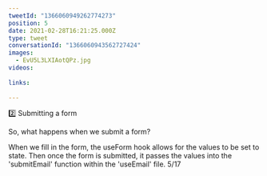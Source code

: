 ```yaml
---
tweetId: "1366060949262774273"
position: 5
date: 2021-02-28T16:21:25.000Z
type: tweet
conversationId: "1366060943562727424"
images:
  - EvU5L3LXIAotQPz.jpg
videos:
  
links:
  
---
```

2️⃣ Submitting a form

So, what happens when we submit a form?

When we fill in the form, the useForm hook allows for the values to be set to state. Then once the form is submitted, it passes the values into the 'submitEmail' function within the 'useEmail' file. 5/17 
